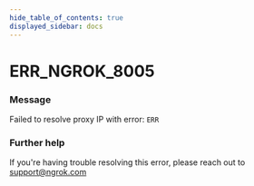 ```yaml
---
hide_table_of_contents: true
displayed_sidebar: docs
---
```



# ERR_NGROK_8005

### Message

Failed to resolve proxy IP with error: `ERR`

<ErrorDetails error="err_ngrok_8005" />

### Further help

If you're having trouble resolving this error, please reach out to [support@ngrok.com](mailto:support@ngrok.com?subject=Help%20with%20ERR_NGROK_8005)
